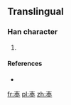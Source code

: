==Translingual==

===Han character===
{{Han char|rn=75|rad=木|as=05|sn=9|four=|canj=大中卜 (KLY)}}

# {{defn|Han|sort=木05}}

====References====
* {{Han ref|kx=0521.121|hdz=10026.011|uh=6806|ud=26630}}

[[fr:栆]]
[[pl:栆]]
[[zh:栆]]